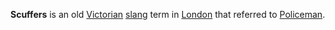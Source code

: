 '''Scuffers''' is an old [[Victorian]] [[slang]] term in [[London]] that referred to [[Policeman]].
{{move to Wiktionary}}

{{stub}}